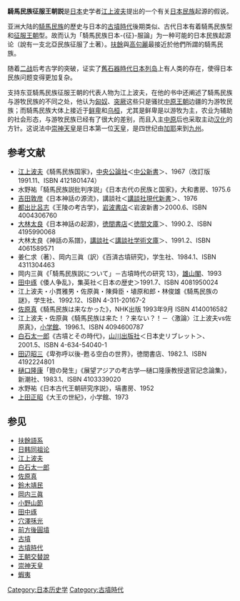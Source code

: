 {{japanese|japanese=騎馬民族征服王朝説|kana=きばみんぞくせいふくおうちょうせつ|romaji=Kibaminzoku seifuku ōchō setsu}}
'''騎馬民族征服王朝説'''是[[日本|日本]]史学者[[江上波夫|江上波夫]]提出的一个有关[[日本民族|日本民族]]起源的假说。

亚洲大陆的[[遊牧民族|騎馬民族]]的歷史与日本的[[古墳時代|古墳時代]]後期类似、古代日本有着騎馬民族型和[[征服王朝|征服王朝]]型。故而认为「騎馬民族日本-{征}-服論」为一种可能的日本民族起源论（說有一支北亞民族征服了土著）。[[扶餘國|扶餘]]與[[高句麗|高句麗]]最接近於他們所謂的騎馬民族。

随着[[二战|二战]]后考古学的突破，证实了[[舊石器時代|舊石器時代]][[日本列岛|日本列岛]]上有人类的存在，使得日本民族问题变得更加复杂。

支持东亚騎馬民族征服王朝的代表人物为江上波夫，在他的书中还阐述了騎馬民族与游牧民族的不同之处，他认为[[匈奴|匈奴]]、[[突厥|突厥]]这些只是骚扰[[中原王朝|中原王朝]]边疆的为游牧民族；而騎馬民族大体上接近于[[鲜卑|鲜卑]]和[[乌桓|乌桓]]，尤其是鲜卑是以游牧为主，农业为辅助的社会形态，与游牧民族已经有了很大的差别，而且入主[[中原|中原]]后也采取主动[[汉化|汉化]]的方针。这说法中[[崇神天皇|崇神天皇]]是日本第一位[[天皇|天皇]]，是四世纪由[[伽倻|加耶]]来到[[九州_(日本)|九州]]。

== 参考文献 ==
*[[江上波夫|江上波夫]]《騎馬民族国家》，[[中央公論社|中央公論社]]＜[[中公新書|中公新書]]＞、1967（改訂版1991.11、ISBN 4121801474）
*水野祐「騎馬民族説批判序説」《日本古代の民族と国家》，大和書房、1975.6
*[[吉田敦彦|吉田敦彦]]《日本神話の源流》，講談社＜[[講談社現代新書|講談社現代新書]]＞、1976
*[[都出比呂志|都出比呂志]]《王陵の考古学》，[[岩波書店|岩波書店]]＜岩波新書＞2000.6、ISBN 4004306760
*[[大林太良|大林太良]]《日本神話の起源》，[[徳間書店|徳間書店]]＜[[徳間文庫|徳間文庫]]＞、1990.2、ISBN 4195990068 
*大林太良《神話の系譜》，[[講談社|講談社]]＜[[講談社学術文庫|講談社学術文庫]]＞、1991.2、ISBN 4061589571 
*姜仁求（著）、岡内三眞（訳）《百済古墳研究》，学生社、1984.1、ISBN 4311304463
*岡内三眞《「騎馬民族説について」－古墳時代の研究 13》，[[雄山閣|雄山閣]]、1993
*[[田中琢|田中琢]]《倭人争乱》，集英社＜日本の歴史＞1991.7、ISBN 4081950024 
*江上波夫・小貫雅男・佐原眞・陳舜臣・埴原和郎・林俊雄《騎馬民族の謎》，学生社、1992.12、ISBN 4-311-20167-2
*[[佐原真|佐原真]]《騎馬民族は来なかった》，NHK出版 1993年9月 ISBN 4140016582
*江上波夫・佐原眞《騎馬民族は来た！？来ない？！－〈激論〉江上波夫vs佐原真》，[[小学館|小学館]]、1996.1、ISBN 4094600787
*[[白石太一郎|白石太一郎]]《古墳とその時代》，[[山川出版社|山川出版社]]＜日本史リブレット＞、2001.5、ISBN 4-634-54040-1
*[[田辺昭三|田辺昭三]]《卑弥呼以後-甦る空白の世界》，徳間書店、1982.1、ISBN 4192224801
*[[樋口隆康|樋口隆康]]「鐙の発生」《展望アジアの考古学―樋口隆康教授退官記念論集》，新潮社、1983.1、ISBN 4103339020
*水野祐《日本古代王朝研究序説》，塙書房、1952
*[[上田正昭|上田正昭]]《大王の世紀》，小学館、1973

== 参见 ==
{{Portal box|日本|历史}}
* [[扶餘語系|扶餘語系]]
* [[日韩同祖论|日韩同祖论]]
* [[江上波夫|江上波夫]]
* [[白石太一郎|白石太一郎]]
* [[佐原真|佐原真]]
* [[鈴木靖民|鈴木靖民]]
* [[岡内三眞|岡内三眞]]
* [[小野山節|小野山節]]
* [[田中琢|田中琢]]
* [[穴澤咊光|穴澤咊光]]
* [[前方後圓墳|前方後圓墳]]
* [[古墳|古墳]]
* [[古墳時代|古墳時代]]
* [[王朝交替說|王朝交替說]]
* [[崇神天皇|崇神天皇]]
* [[蝦夷|蝦夷]]
[[Category:日本历史学|Category:日本历史学]]
[[Category:古墳時代|Category:古墳時代]]